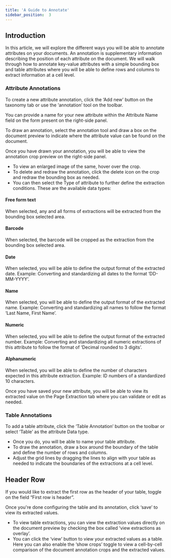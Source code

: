 ```yaml
---
title: 'A Guide to Annotate'
sidebar_position:  3
---
```



## Introduction

In this article, we will explore the different ways you will be able to annotate attributes on your documents. An annotation is supplementary information describing the position of each attribute on the document. We will walk through how to annotate key-value attributes with a simple bounding box and table attributes where you will be able to define rows and columns to extract information at a cell level.

### Attribute Annotations

To create a new attribute annotation, click the ‘Add new’ button on the taxonomy tab or use the ‘annotation’ tool on the toolbar.

You can provide a name for your new attribute within the Attribute Name field on the form present on the right-side panel.

To draw an annotation, select the annotation tool and draw a box on the document preview to indicate where the attribute value can be found on the document.

Once you have drawn your annotation, you will be able to view the annotation crop preview on the right-side panel. 

- To view an enlarged image of the same, hover over the crop.
- To delete and redraw the annotation, click the delete icon on the crop and redraw the bounding box as needed.
- You can then select the Type of attribute to further define the extraction conditions. These are the available data types:

#### Free form text

When selected, any and all forms of extractions will be extracted from the bounding box selected area.

#### Barcode

When selected, the barcode will be cropped as the extraction from the bounding box selected area.

#### Date

When selected, you will be able to define the output format of the extracted date.
Example: Converting and standardizing all dates to the format ‘DD-MM-YYYY’.

#### Name

When selected, you will be able to define the output format of the extracted name.
Example: Converting and standardizing all names to follow the format ‘Last Name, First Name’.

#### Numeric

When selected, you will be able to define the output format of the extracted number.
Example: Converting and standardizing all numeric extractions of this attribute to follow the format of ‘Decimal rounded to 3 digits’.

#### Alphanumeric

When selected, you will be able to define the number of characters expected in this attribute extraction.
Example: ID numbers of a standardized 10 characters.

Once you have saved your new attribute, you will be able to view its extracted value on the Page Extraction tab where you can validate or edit as needed.

### Table Annotations

To add a table attribute, click the ‘Table Annotation’ button on the toolbar or select ‘Table’ as the attribute Data type.

- Once you do, you will be able to name your table attribute.
- To draw the annotation, draw a box around the boundary of the table and define the number of rows and columns.
- Adjust the grid lines by dragging the lines to align with your table as needed to indicate the boundaries of the extractions at a cell level.

## Header Row

If you would like to extract the first row as the header of your table, toggle on the field “First row is header”.

Once you're done configuring the table and its annotation, click ‘save’ to view its extracted values.

- To view table extractions, you can view the extraction values directly on the document preview by checking the box called ‘view extractions as overlay’.
- You can click the ‘view’ button to view your extracted values as a table. Here you can also enable the ‘show crops’ toggle to view a cell-by-cell comparison of the document annotation crops and the extracted values.


